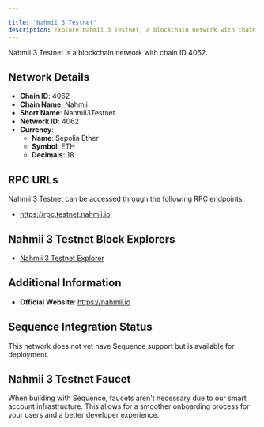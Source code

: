 ```yaml
---

title: "Nahmii 3 Testnet"
description: Explore Nahmii 3 Testnet, a blockchain network with chain ID 4062. Learn about its native currency, Sepolia Ether, and how to interact with the network.
---
```




Nahmii 3 Testnet is a blockchain network with chain ID 4062.

## Network Details

- **Chain ID**: 4062
- **Chain Name**: Nahmii
- **Short Name**: Nahmii3Testnet
- **Network ID**: 4062
- **Currency**: 
  - **Name**: Sepolia Ether
  - **Symbol**: ETH
  - **Decimals**: 18

## RPC URLs

Nahmii 3 Testnet can be accessed through the following RPC endpoints:

- https://rpc.testnet.nahmii.io

## Nahmii 3 Testnet Block Explorers

- [Nahmii 3 Testnet Explorer](https://explorer.testnet.nahmii.io)

## Additional Information

- **Official Website**: https://nahmii.io

## Sequence Integration Status

This network does not yet have Sequence support but is available for deployment.

## Nahmii 3 Testnet Faucet

When building with Sequence, faucets aren't necessary due to our smart account infrastructure. This allows for a smoother onboarding process for your users and a better developer experience.
